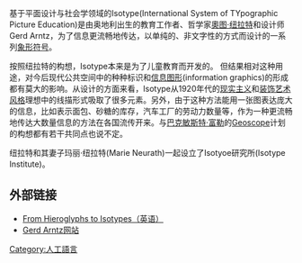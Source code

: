 {{multiple issues|
{{NotChineseTitle|time=2016-12-06T11:18:40+00:00}}
{{expand|time=2016-12-06T11:18:40+00:00}}
{{refimprove|time=2016-12-06T11:18:40+00:00}}
{{unreferenced|time=2016-12-06T11:18:40+00:00}}
{{Cleanup rewrite|time=2021-09-16T23:58:17+00:00}}
}}
基于平面设计与社会学领域的Isotype(International System of TYpographic Picture Education)是由奥地利出生的教育工作者、哲学家[[奧圖·紐拉特|奧图·纽拉特]]和设计师Gerd Arntz，为了信息更流畅地传达，以单纯的、非文字性的方式而设计的一系列[[象形符号|象形符号]]。

按照纽拉特的构想，Isotype本来是为了儿童教育而开发的。
但结果相对这种用途，对今后现代公共空间中的种种标识和[[信息图形|信息图形]](information graphics)的形成都有莫大的影响。从设计的方面来看，Isotype从1920年代的[[现实主义|现实主义]]和[[装饰风艺术|装饰艺术风格]]理想中的线描形式吸取了很多元素。另外，由于这种方法能用一张图表达庞大的信息，比如表示面包、砂糖的库存，汽车工厂的劳动力数量等，作为一种更流畅地传达大数量信息的方法在各国流传开来。与[[巴克敏斯特·富勒|巴克敏斯特·富勒]]的[[Geoscope|Geoscope]]计划的构想都有若干共同点也说不定。

纽拉特和其妻子玛丽·纽拉特(Marie Neurath)一起设立了Isotyoe研究所(Isotype Institute)。

== 外部链接 ==
* [http://www.fulltable.com/iso/is03.htm From Hieroglyphs to Isotypes（英语）] {{Wayback|url=http://www.fulltable.com/iso/is03.htm |date=20200806014750 }}
* [http://www.gerdarntz.org/ Gerd Arntz网站] {{Wayback|url=http://www.gerdarntz.org/ |date=20201204214513 }}
[[Category:人工語言|Category:人工語言]]